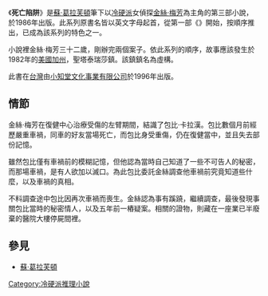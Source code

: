 《'''死亡陷阱'''》是[[蘇·葛拉芙頓|蘇·葛拉芙頓]]筆下以[[冷硬派|冷硬派]]女偵探[[金絲·梅芳|金絲·梅芳]]為主角的第三部小說，於1986年出版。此系列原書名皆以英文字母起首，從第一部《{{le|不在場證明 (小說)|"A" Is for Alibi|不在場證明}}》開始，按順序推出，已成為該系列的特色之一。

小說裡金絲·梅芳三十二歲，剛辦完兩個案子。依此系列的順序，故事應該發生於1982年的[[美國|美國]][[加州|加州]]，聖塔泰瑞莎鎮。該鎮鎮名為虛構。

此書在[[台灣|台灣]]由[[小知堂文化事業有限公司|小知堂文化事業有限公司]]於1996年出版。

==情節==
金絲·梅芳在復健中心治療受傷的左臂期間，結識了包比·卡拉漢。包比數個月前經歷嚴重車禍，同車的好友當場死亡，而包比身受重傷，仍在復健當中，並且失去部份記憶。

雖然包比僅有車禍前的模糊記憶，但他認為當時自己知道了一些不可告人的秘密，而那場車禍，是有人欲加以滅口。為此包比委託金絲調查他車禍前究竟知道些什麼，以及車禍的真相。

不料調查途中包比因再次車禍而喪生。金絲認為事有蹊蹺，繼續調查，最後發現事關包比當時的秘密情人，以及五年前一樁疑案。相關的證物，則藏在一座業已半廢棄的醫院大樓停屍間裡。

==參見==
*[[蘇·葛拉芙頓|蘇·葛拉芙頓]]

[[Category:冷硬派推理小說|Category:冷硬派推理小說]]
